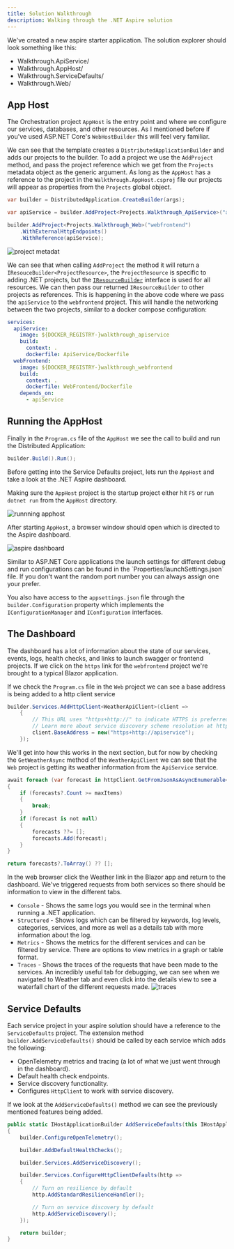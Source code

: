 ```yaml
---
title: Solution Walkthrough
description: Walking through the .NET Aspire solution
---
```



We've created a new aspire starter application.
The solution explorer should look something like this:

<FileTree>

- Walkthrough.ApiService/
- Walkthrough.AppHost/
- Walkthrough.ServiceDefaults/
- Walkthrough.Web/

</FileTree>

## App Host

The Orchestration project `AppHost` is the entry point and where we
configure our services, databases, and other resources.
As I mentioned before if you've used ASP.NET Core's `WebHostBuilder`
this will feel very familiar.

We can see that the template creates a `DistributedApplicationBuilder`
and adds our projects to the builder.
To add a project we use the `AddProject` method, and pass
the project reference which we get from the `Projects`
metadata object as the generic argument. As long as the `AppHost` has a reference to
the project in the `Walkthrough.AppHost.csproj` file
our projects will appear as properties from the `Projects` global object.

```csharp
var builder = DistributedApplication.CreateBuilder(args);

var apiService = builder.AddProject<Projects.Walkthrough_ApiService>("apiservice");

builder.AddProject<Projects.Walkthrough_Web>("webfrontend")
    .WithExternalHttpEndpoints()
    .WithReference(apiService);
```

![project metadat](/project-meta.png)

We can see that when calling `AddProject` the method
it will return a `IResouceBuilder<ProjectResource>`,
the `ProjectResource` is specific to adding .NET projects,
but the [`IResourceBuilder`](https://learn.microsoft.com/en-us/dotnet/api/aspire.hosting.applicationmodel.iresourcebuilder-1?view=dotnet-aspire-8.0&viewFallbackFrom=net-8.0)
interface is used for all resources. We can then pass
our returned `IResourceBuilder` to other projects as references.
This is happening in the above code where we pass the `apiService`
to the `webfrontend` project. This will handle the networking
between the two projects, similar to a docker compose
configuration:

```yaml
services:
  apiService:
    image: ${DOCKER_REGISTRY-}walkthrough_apiservice
    build:
      context: .
      dockerfile: ApiService/Dockerfile
  webFrontend:
    image: ${DOCKER_REGISTRY-}walkthrough_webfrontend
    build:
      context: .
      dockerfile: WebFrontend/Dockerfile
    depends_on:
      - apiService
```

## Running the AppHost

Finally in the `Program.cs` file of the `AppHost`
we see the call to build and run the Distributed Application:

```csharp
builder.Build().Run();
```

Before getting into the Service Defaults project, lets
run the `AppHost` and take a look at the .NET Aspire dashboard.

Making sure the `AppHost` project is the startup project
either hit `F5` or run `dotnet run` from the `AppHost` directory.

![runnning apphost](/run.png)

After starting `AppHost`, a browser window should open
which is directed to the Aspire dashboard.

![aspire dashboard](/dashboard-projects.png)

<Aside>
Similar to ASP.NET Core applications the launch settings
for different debug and run configurations can be found
in the `Properties/launchSettings.json` file. If you
don't want the random port number you can always assign
one your prefer.

You also have access to the `appsettings.json` file
through the `builder.Configuration` property which implements
the `IConfigurationManager` and `IConfiguration` interfaces.

</Aside>

## The Dashboard

The dashboard has a lot of information about the state
of our services, events, logs, health checks, and
links to launch swagger or frontend projects.
If we click on the `https` link for the `webfrontend`
project we're brought to a typical Blazor application.

If we check the `Program.cs` file in the `Web` project
we can see a base address is being added to a http client
service

```csharp
builder.Services.AddHttpClient<WeatherApiClient>(client =>
    {
        // This URL uses "https+http://" to indicate HTTPS is preferred over HTTP.
        // Learn more about service discovery scheme resolution at https://aka.ms/dotnet/sdschemes.
        client.BaseAddress = new("https+http://apiservice");
    });
```

We'll get into how this works in the next section, but
for now by checking the `GetWeatherAsync` method of the `WeatherApiClient`
we can see that the `Web` project is getting its weather information
from the `ApiService` service.

```csharp
await foreach (var forecast in httpClient.GetFromJsonAsAsyncEnumerable<WeatherForecast>("/weatherforecast", cancellationToken))
{
    if (forecasts?.Count >= maxItems)
    {
        break;
    }
    if (forecast is not null)
    {
        forecasts ??= [];
        forecasts.Add(forecast);
    }
}

return forecasts?.ToArray() ?? [];
```

In the web browser click the Weather link in the Blazor
app and return to the dashboard.
We've triggered requests from both services so there should be information
to view in the different tabs.

- `Console` - Shows the same logs you would see in the terminal
  when running a .NET application.
- `Structured` - Shows logs which can be filtered by keywords,
  log levels, categories, services, and more as well as a
  details tab with more information about the log.
- `Metrics` - Shows the metrics for the different services
  and can be filtered by service. There are options
  to view metrics in a graph or table format.
- `Traces` - Shows the traces of the requests that have been made
  to the services. An incredibly useful tab for debugging, we can see
  when we navigated to Weather tab and even click into the details
  view to see a waterfall chart of the different requests made.
  ![traces](/traces.png)

## Service Defaults

Each service project in your aspire solution should have a reference
to the `ServiceDefaults` project. The extension method `builder.AddServiceDefaults()`
should be called by each service which adds the following:

- OpenTelemetry metrics and tracing (a lot of what we just went through
  in the dashboard).
- Default health check endpoints.
- Service discovery functionality.
- Configures `HttpClient` to work with service discovery.

If we look at the `AddServiceDefaults()` method
we can see the previously mentioned features
being added.

```csharp
public static IHostApplicationBuilder AddServiceDefaults(this IHostApplicationBuilder builder)
{
    builder.ConfigureOpenTelemetry();

    builder.AddDefaultHealthChecks();

    builder.Services.AddServiceDiscovery();

    builder.Services.ConfigureHttpClientDefaults(http =>
    {
        // Turn on resilience by default
        http.AddStandardResilienceHandler();

        // Turn on service discovery by default
        http.AddServiceDiscovery();
    });

    return builder;
}
```
